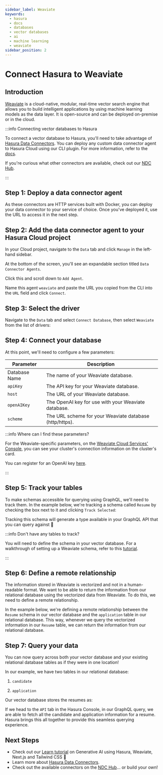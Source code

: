 ```yaml
---
sidebar_label: Weaviate
keywords:
  - hasura
  - docs
  - databases
  - vector databases
  - ai
  - machine learning
  - weaviate
sidebar_position: 2
---
```



# Connect Hasura to Weaviate

## Introduction

[Weaviate](https://weaviate.io/) is a cloud-native, modular, real-time vector search engine that allows you to build
intelligent applications by using machine learning models as the data layer. It is open-source and can be deployed
on-premise or in the cloud.

:::info Connecting vector databases to Hasura

To connect a vector database to Hasura, you'll need to take advantage of
[Hasura Data Connectors](/databases/data-connectors/index.mdx). You can deploy any custom data connector agent to Hasura
Cloud using our CLI plugin. For more information, refer to the [docs](/hasura-cli/connector-plugin/index.mdx).

If you're curious what other connectors are available, check out our [NDC Hub](https://github.com/hasura/ndc-hub).

:::

## Step 1: Deploy a data connector agent

As these connectors are HTTP services built with Docker, you can deploy your data connector to your service of choice.
Once you've deployed it, use the URL to access it in the next step.

## Step 2: Add the data connector agent to your Hasura Cloud project

In your Cloud project, navigate to the `Data` tab and click `Manage` in the left-hand sidebar.

At the bottom of the screen, you'll see an expandable section titled `Data Connector Agents`.

<Thumbnail
  src="/img/databases/vector-dbs/weaviate/weaviate_add-agent.png"
  alt="Add the agent for a Weaviate database"
  width="1000px"
/>

Click this and scroll down to `Add Agent`.

Name this agent `weaviate` and paste the URL you copied from the CLI into the `URL` field and click `Connect`.

<Thumbnail
  src="/img/databases/vector-dbs/weaviate/weaviate_configure-agent.png"
  alt="Add the agent for a Weaviate database"
  width="1000px"
/>

## Step 3: Select the driver

Navigate to the `Data` tab and select `Connect Database`, then select `Weaviate` from the list of drivers:

<Thumbnail
  src="/img/databases/vector-dbs/weaviate/weaviate_connect-db.png"
  alt="Configure the Weaviate agent"
  width="1000px"
/>

## Step 4: Connect your database

At this point, we'll need to configure a few parameters:

<Thumbnail
  src="/img/databases/vector-dbs/weaviate/connect-weaveate-database.png"
  alt="Connect Weaviate database"
  width="1000px"
/>

| Parameter     | Description                                             |
| ------------- | ------------------------------------------------------- |
| Database Name | The name of your Weaviate database.                     |
| `apiKey`      | The API key for your Weaviate database.                 |
| `host`        | The URL of your Weaviate database.                      |
| `openAIKey`   | The OpenAI key for use with your Weaviate database.     |
| `scheme`      | The URL scheme for your Weaviate database (http/https). |

:::info Where can I find these parameters?

For the Weaviate-specific parameters, on the
[Weaviate Cloud Services' Console](https://console.weaviate.cloud/dashboard), you can see your cluster's connection
information on the cluster's card.

You can register for an OpenAI key [here](https://openai.com/blog/openai-api).

:::

## Step 5: Track your tables

To make schemas accessible for querying using GraphQL, we'll need to track them. In the example below, we're tracking a
schema called `Resume` by checking the box next to it and clicking `Track Selected`:

<Thumbnail src="/img/databases/vector-dbs/weaviate/track-tables.png" alt="Connect Weaviate database" width="1000px" />

Tracking this schema will generate a type available in your GraphQL API that you can query against 🎉

:::info Don't have any tables to track?

You will need to define the schema in your vector database. For a walkthrough of setting up a Weaviate schema, refer to
this [tutorial](https://weaviate.io/developers/weaviate/configuration/schema-configuration).

:::

## Step 6: Define a remote relationship

The information stored in Weaviate is vectorized and not in a human-readable format. We want to be able to return the
information from our relational database using the vectorized data from Weaviate. To do this, we need to define a remote
relationship.

In the example below, we're defining a remote relationship between the `Resume` schema in our vector database and the
`application` table in our relational database. This way, whenever we query the vectorized information in our `Resume`
table, we can return the information from our relational database.

<Thumbnail
  src="/img/databases/vector-dbs/weaviate/define-remote-relationship.png"
  alt="Define remote relationship"
  width="1000px"
/>

## Step 7: Query your data

You can now query across both your vector database and your existing relational database tables as if they were in one
location!

In our example, we have two tables in our relational database:

1. `candidate`

<Thumbnail src="/img/databases/vector-dbs/weaviate/candidate.png" alt="Candidate 1 table" width="425px" />

2. `application`

<Thumbnail src="/img/databases/vector-dbs/weaviate/application.png" alt="Application 2 table" width="700px" />

Our vector database stores the resumes as:

<Thumbnail src="/img/databases/vector-dbs/weaviate/resume-store.png" alt="Resume store" width="1000px" />

If we head to the `API` tab in the Hasura Console, in our GraphQL query, we are able to fetch all the candidate and
application information for a resume. Hasura brings this all together to provide this seamless querying experience.

<Thumbnail src="/img/databases/vector-dbs/weaviate/execute-query.png" alt="Execute query" width="1000px" />

## Next Steps

- Check out our [Learn tutorial](https://hasura.io/learn/graphql/vectordbs/introduction/) on Generative AI using Hasura,
  Weaviate, Next.js and Tailwind CSS 🎉
- Learn more about [Hasura Data Connectors](/databases/data-connectors/index.mdx).
- Check out the available connectors on the [NDC Hub](https://github.com/hasura/ndc-hub)... or build your own!
